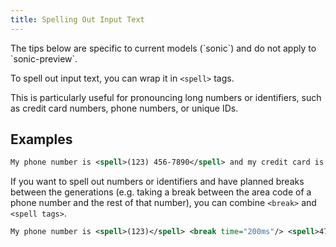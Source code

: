 ```yaml
---
title: Spelling Out Input Text
---
```

<Note>
The tips below are specific to current models (`sonic`) and do not apply to `sonic-preview`.
</Note>

To spell out input text, you can wrap it in `<spell>` tags.

This is particularly useful for pronouncing long numbers or identifiers, such as credit card numbers, phone numbers, or unique IDs.

## Examples

```xml
My phone number is <spell>(123) 456-7890</spell> and my credit card is <spell>1234-5678-9012-3456</spell>.
```

If you want to spell out numbers or identifiers and have planned breaks between the generations (e.g. taking a break between the area code of a phone number and the rest of that number), you can combine `<break>` and `<spell tags>`. 

```xml
My phone number is <spell>(123)</spell> <break time="200ms"/> <spell>4712177</spell> and my credit card number is <spell>1234</spell> <break time="200ms"/> <spell>5678</spell> <break time="200ms"/> <spell>6347</spell> <break time="200ms"/> <spell>4537</spell>.
```
